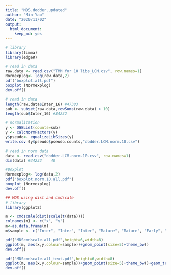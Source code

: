 ```yaml
---
title: "MDS.dodder.updated"
author: "Min-Yao"
date: "2020/11/02"
output: 
  html_document: 
    keep_md: yes
---
```


```r
# library
library(limma)
library(edgeR)
```

```r
# read in data
raw.data <- read.csv("TMM for 10 libs_LCM.csv", row.names=1)
Normexplog<- log(raw.data,2)  
pdf("boxplot.all.pdf")
boxplot (Normexplog)
dev.off()
```

```r
# read in data
length(raw.data$Inter_16) #47383
sub <- subset(raw.data,rowSums(raw.data) > 10)
length(sub$Inter_16) #34232
```

```r
# normalization
y <- DGEList(counts=sub)
y <- calcNormFactors(y)
y$pseudo<- equalizeLibSizes(y)
write.csv (y$pseudo$pseudo.counts,"dodder.LCM.norm.10.csv")
```

```r
# read in norm data
data <- read.csv("dodder.LCM.norm.10.csv", row.names=1)
dim(data) #34232    40
```

```r
#Boxplot
Normexplog<- log(data,2)  
pdf("boxplot.norm.10.all.pdf")
boxplot (Normexplog)
dev.off()
```

```r
## MDS using dist and cmdscale
# library
library(ggplot2)
```

```r
m <- cmdscale(dist(scale(t(data))))
colnames(m) <- c("x", "y")
m<-as.data.frame(m)
m$sample <- c("Inter", "Inter", "Inter", "Mature", "Mature", "Early", "Early", "Early", "Early", "Early")
```

```r
pdf("MDScmdscale.all.pdf",height=6,width=8)
ggplot(m, aes(x,y,colour=sample))+geom_point(size=5)+theme_bw()
dev.off()

pdf("MDScmdscale.all_text.pdf",height=6,width=8)
ggplot(m, aes(x,y,colour=sample))+geom_point(size=5)+theme_bw()+geom_text(aes(label=row.names(m)),hjust=-0.1, vjust=-0.1)
dev.off()
```




